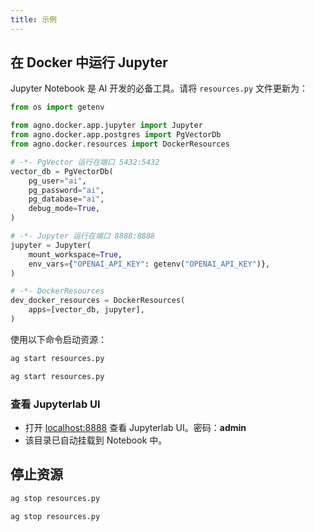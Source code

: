 ```yaml
---
title: 示例
---
```


<Snippet file="run-pgvector-docker.mdx" />

## 在 Docker 中运行 Jupyter

Jupyter Notebook 是 AI 开发的必备工具。请将 `resources.py` 文件更新为：

```python resources.py
from os import getenv

from agno.docker.app.jupyter import Jupyter
from agno.docker.app.postgres import PgVectorDb
from agno.docker.resources import DockerResources

# -*- PgVector 运行在端口 5432:5432
vector_db = PgVectorDb(
    pg_user="ai",
    pg_password="ai",
    pg_database="ai",
    debug_mode=True,
)

# -*- Jupyter 运行在端口 8888:8888
jupyter = Jupyter(
    mount_workspace=True,
    env_vars={"OPENAI_API_KEY": getenv("OPENAI_API_KEY")},
)

# -*- DockerResources
dev_docker_resources = DockerResources(
    apps=[vector_db, jupyter],
)
```

使用以下命令启动资源：

<CodeGroup>

```bash Mac
ag start resources.py
```

```bash Windows
ag start resources.py
```

</CodeGroup>

### 查看 Jupyterlab UI

- 打开 [localhost:8888](http://localhost:8888) 查看 Jupyterlab UI。密码：**admin**
- 该目录已自动挂载到 Notebook 中。

## 停止资源

<CodeGroup>

```bash Mac
ag stop resources.py
```

```bash Windows
ag stop resources.py
```

</CodeGroup>